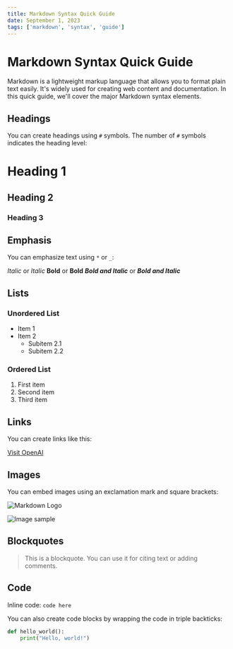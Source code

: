 ```yaml
---
title: Markdown Syntax Quick Guide
date: September 1, 2023
tags: ['markdown', 'syntax', 'guide']
---
```


# Markdown Syntax Quick Guide

Markdown is a lightweight markup language that allows you to format plain text easily. It's widely used for creating web content and documentation. In this quick guide, we'll cover the major Markdown syntax elements.

## Headings

You can create headings using `#` symbols. The number of `#` symbols indicates the heading level:

# Heading 1
## Heading 2
### Heading 3

## Emphasis

You can emphasize text using `*` or `_`:

*Italic* or _Italic_
**Bold** or __Bold__
***Bold and Italic*** or ___Bold and Italic___

## Lists

### Unordered List

- Item 1
- Item 2
  - Subitem 2.1
  - Subitem 2.2

### Ordered List

1. First item
2. Second item
3. Third item

## Links

You can create links like this:

[Visit OpenAI](https://www.openai.com)

## Images

You can embed images using an exclamation mark and square brackets:

![Markdown Logo](https://markdown-here.com/img/icon256.png)


![Image sample](https://images.pexels.com/photos/18165273/pexels-photo-18165273.jpeg|250)


## Blockquotes

> This is a blockquote. You can use it for citing text or adding comments.

## Code

Inline code: `code here`

You can also create code blocks by wrapping the code in triple backticks:

```python
def hello_world():
    print("Hello, world!")
```

